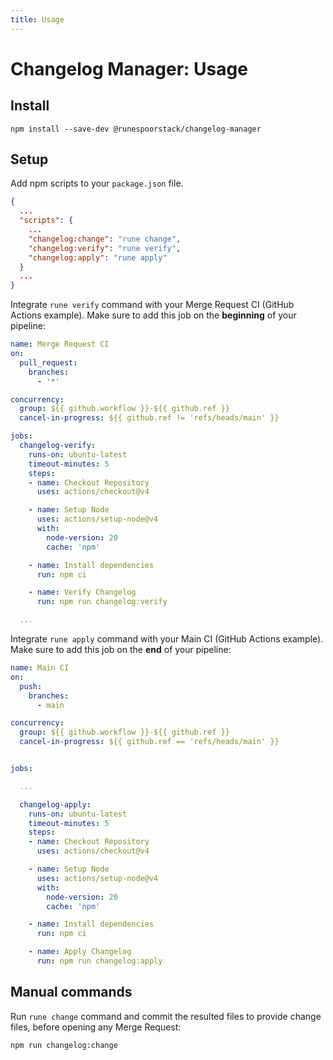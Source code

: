 ```yaml
---
title: Usage
---
```


# Changelog Manager: Usage


## Install

```shell
npm install --save-dev @runespoorstack/changelog-manager
```

## Setup

Add npm scripts to your `package.json` file.

```json
{
  ...
  "scripts": {
    ...
    "changelog:change": "rune change",
    "changelog:verify": "rune verify",
    "changelog:apply": "rune apply"
  }
  ...
}
```

Integrate `rune verify` command with your Merge Request CI (GitHub Actions example). 
Make sure to add this job on the **beginning** of your pipeline:

```yml
name: Merge Request CI
on:
  pull_request:
    branches:
      - '*'

concurrency:
  group: ${{ github.workflow }}-${{ github.ref }}
  cancel-in-progress: ${{ github.ref != 'refs/heads/main' }}

jobs:
  changelog-verify:
    runs-on: ubuntu-latest
    timeout-minutes: 5
    steps:
    - name: Checkout Repository
      uses: actions/checkout@v4

    - name: Setup Node
      uses: actions/setup-node@v4
      with:
        node-version: 20
        cache: 'npm'

    - name: Install dependencies
      run: npm ci

    - name: Verify Changelog
      run: npm run changelog:verify

  ...

```

Integrate `rune apply` command with your Main CI (GitHub Actions example).
Make sure to add this job on the **end** of your pipeline:

```yml
name: Main CI
on:
  push:
    branches:
      - main

concurrency:
  group: ${{ github.workflow }}-${{ github.ref }}
  cancel-in-progress: ${{ github.ref == 'refs/heads/main' }}


jobs:

  ...

  changelog-apply:
    runs-on: ubuntu-latest
    timeout-minutes: 5
    steps:
    - name: Checkout Repository
      uses: actions/checkout@v4

    - name: Setup Node
      uses: actions/setup-node@v4
      with:
        node-version: 20
        cache: 'npm'

    - name: Install dependencies
      run: npm ci

    - name: Apply Changelog
      run: npm run changelog:apply
```

## Manual commands

Run `rune change` command and commit the resulted files to provide change files, before opening any Merge Request:

```shell
npm run changelog:change
```